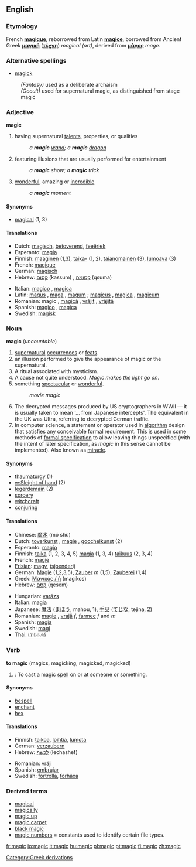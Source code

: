 {{wikipedia}}
==English==

===Etymology===
French '''[[magique]]''', reborrowed from Latin '''[[magice]]''', borrowed from Ancient Greek '''[[μαγική]]''' ('''[[τέχνη]]''') ''magical (art)'', derived from '''[[μάγος]]''' ''mage''.

===Alternative spellings===
*[[magick]]
:''(Fantasy)'' used as a deliberate archaism
:''(Occult)'' used for supernatural magic, as distinguished from stage magic

===Adjective===
'''magic'''

# having supernatural [[talent]]s, properties, or qualities
#: ''a '''magic''' [[wand]]; a '''magic''' [[dragon]]''
# featuring illusions that are usually performed for entertainment
#: ''a '''magic''' show; a '''magic''' trick'' 
# [[wonder]]ful, amazing or [[incredible]]
#: ''a '''magic''' moment''

====Synonyms====
*[[magical]] (1, 3)

====Translations====
{{top}}
*Dutch: [[magisch]], [[betoverend]], [[feeëriek]]
*Esperanto: [[magia]]
*Finnish: [[maaginen]] (1,3), [[taika-]] (1, 2), [[taianomainen]] (3), [[lumoava]] (3)
*French: [[magique]]
*German: [[magisch]]
*Hebrew: [[קסום]] (kassum) {{m}}, [[קסומה]] (qsuma) {{f}}
{{mid}}
*Italian: [[magico]] {{m}}, [[magica]] {{f}}
*Latin: [[magus]] {{m}}, [[maga]] {{f}}, [[magum]] {{n}}; [[magicus]] {{m}}, [[magica]] {{f}}, [[magicum]] {{n}}
*Romanian: magic {{m}}, [[magică]] {{f}}, [[vrăjit]] {{m}}, [[vrăjită]] {{f}}
*Spanish: [[magico]] {{m}}, [[magica]] {{f}}
*Swedish: [[magisk]]
{{bottom}}

===Noun===
'''magic''' (''uncountable'')
# [[supernatural]] [[occur]]rences or [[feat]]s.
# an illusion performed to give the appearance of magic or the supernatural.
# A ritual associated with mysticism.
# A cause not quite understood. ''Magic makes the light go on''.
# something [[spectacular]] or [[wonderful]].
#: ''movie magic''
# The decrypted messages produced by US cryptographers in WWII &mdash; it is usually taken to mean '... from Japanese intercepts'. The equivalent in the UK was Ultra, referring to decrypted German traffic.
# In computer science,  a statement or operator used in [[algorithm]] design that satisfies any conceivable formal requirement.  This is used in some methods of [[formal specification]] to allow leaving things unspecified (with the intent of later specification, as ''magic'' in this sense cannot be implemented).  Also known as [[miracle]].

====Synonyms====
* [[thaumaturgy]] (1)
* [[w:Sleight of hand]] (2)
* [[legerdemain]] (2)
* [[sorcery]]
* [[witchcraft]]
* [[conjuring]]

====Translations====
{{top}}
*Chinese: [[魔术]] (mó shù)
*Dutch: [[toverkunst]] {{f}}, [[magie]] {{f}}, [[goochelkunst]] {{f}} (2)
*Esperanto: [[magio]]
*Finnish: [[taika]] (1, 2, 3, 4, 5) [[magia]] (1, 3, 4) [[taikuus]] (2, 3, 4)
*French: [[magie]] {{f}}
*[[Frisian]]: [[magy]], [[tsjoenderij]]
*German: [[Magie]] {{f}} (1,2,3,5), [[Zauber]] ''m'' (1,5), [[Zauberei]] {{f}} (1,4)
*Greek: [[Μαγικός / ή]] (magikos)
*Hebrew: [[קסם]] (qesem) {{m}}
{{mid}}
*Hungarian: [[varázs]]
*Italian: [[magia]] {{f}}
*Japanese: [[魔法]] ([[まほう]], mahou, 1), [[手品]] ([[てじな]], tejina, 2)
*Romanian: [[magie]] {{f}}, [[vrajă]] ''f'', [[farmec]] ''f'' and ''m''
*Spanish: [[magia]] {{f}}
*Swedish: [[magi]] {{c}}
*Thai: [[เวทมนตร์]]
{{bottom}}

===Verb===
'''to magic''' (magics, magicking, magicked, magicked)

# {{transitive}}: To cast a magic [[spell]] on or at someone or something.

====Synonyms====
*[[bespell]]
*[[enchant]]
*[[hex]]

====Translations====
{{top}}
*Finnish: [[taikoa]], [[loihtia]], [[lumota]]
*German: [[verzaubern]]
*Hebrew: [[לכשף]] (lechashef)
{{mid}}
*Romanian: [[vrăji]]
*Spanish: [[embrujar]]
*Swedish: [[förtrolla]], [[förhäxa]]
{{bottom}}

===Derived terms===
*[[magical]]
*[[magically]]
*[[magic up]]
*[[magic carpet]]
*[[black magic]]
*[[magic numbers]] = constants used to identify certain file types.

[[Category:Greek derivations]]

[[fr:magic]]
[[io:magic]]
[[it:magic]]
[[hu:magic]]
[[pl:magic]]
[[pt:magic]]
[[fi:magic]]
[[zh:magic]]